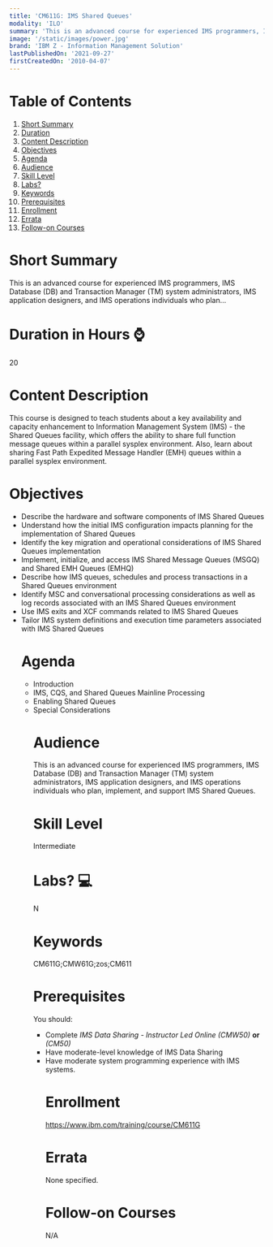 ```yaml
---
title: 'CM611G: IMS Shared Queues'
modality: 'ILO'
summary: 'This is an advanced course for experienced IMS programmers, IMS Database (DB) and Transaction Manager (TM) system administrators, IMS application designers, and IMS operations individuals who plan...'
image: '/static/images/power.jpg'
brand: 'IBM Z - Information Management Solution'
lastPublishedOn: '2021-09-27'
firstCreatedOn: '2010-04-07'
---
```

# Table of Contents
1.  [Short Summary](#short-summary)
2.  [Duration](#duration-in-hours-)
3.  [Content Description](#content-description)
4.  [Objectives](#objectives)
5.  [Agenda](#agenda)
6.  [Audience](#audience)
7.  [Skill Level](#skill-level)
8.  [Labs?](#labs-)
9.  [Keywords](#keywords)
10. [Prerequisites](#prerequisites)
11. [Enrollment](#enrollment)
12. [Errata](#errata)
13. [Follow-on Courses](#follow-on-courses)

# Short Summary
This is an advanced course for experienced IMS programmers, IMS Database (DB) and Transaction Manager (TM) system administrators, IMS application designers, and IMS operations individuals who plan...

# Duration in Hours ⌚
20

# Content Description
<p>This course is designed to teach students about a key availability and capacity enhancement to Information Management System (IMS) - the Shared Queues facility, which offers the ability to share full function message queues within a parallel sysplex environment. Also, learn about sharing Fast Path Expedited Message Handler (EMH) queues within a parallel sysplex environment.</p>

# Objectives
<ul />
	<li />Describe the hardware and software components of IMS Shared Queues
	<li />Understand how the initial IMS configuration impacts planning for the implementation of Shared Queues
	<li />Identify the key migration and operational considerations of IMS Shared Queues implementation
	<li />Implement, initialize, and access IMS Shared Message Queues (MSGQ) and Shared EMH Queues (EMHQ)
	<li />Describe how IMS queues, schedules and process transactions in a Shared Queues environment
	<li />Identify MSC and conversational processing considerations as well as log records associated with an IMS Shared Queues environment
	<li />Use IMS exits and XCF commands related to IMS Shared Queues
	<li />Tailor IMS system definitions and execution time parameters associated with IMS Shared Queues


# Agenda
<ul /><li />Introduction<li />IMS, CQS, and Shared Queues Mainline Processing<li />Enabling Shared Queues<li />Special Considerations

# Audience
<p>This is an advanced course for experienced IMS programmers, IMS Database (DB) and Transaction Manager (TM) system administrators, IMS application designers, and IMS operations individuals who plan, implement, and support IMS Shared Queues.</p>

# Skill Level
Intermediate        

# Labs? 💻
N

# Keywords
CM611G;CMW61G;zos;CM611

# Prerequisites
<p>You should:</p>

<ul />
	<li />Complete<em> IMS Data Sharing - Instructor Led Online (CMW50) </em><strong>or </strong><em>(CM50)</em>
	<li />Have moderate-level knowledge of IMS Data Sharing
	<li />Have moderate system programming experience with IMS systems.


# Enrollment
https://www.ibm.com/training/course/CM611G

# Errata
None specified.

# Follow-on Courses
N/A

